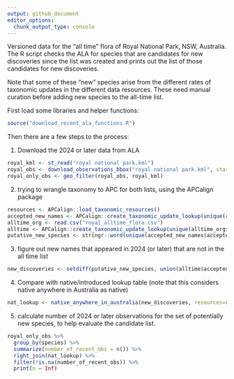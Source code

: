 ```yaml
---
output: github_document
editor_options: 
  chunk_output_type: console
---
```


<!-- README.md is generated from README.Rmd. Please edit that file -->

Versioned data for the "all time" flora of Royal National Park, NSW, Australia. The R script checks the ALA for species that are candidates for new discoveries since the list was created and prints out the list of those candidates for new discoveries.  

Note that some of these "new" species arise from the different rates of taxonomic updates in the different data resources.  These need manual curation before adding new species to the all-time list.  


First load some libraries and helper functions:

```r
source("download_recent_ala_functions.R")
```

Then there are a few steps to the process:

1. Download the 2024 or later data from ALA
```r
royal_kml <- st_read("royal national park.kml")
royal_obs <- download_observations_bbox("royal national park.kml", start_year = 2024)
royal_only_obs <- geo_filter(royal_obs, royal_kml)
```


2. trying to wrangle taxonomy to APC for both lists, using the APCalign package
```r
resources <- APCalign::load_taxonomic_resources()
accepted_new_names <- APCalign::create_taxonomic_update_lookup(unique(royal_only_obs$species,resources=resources))
alltime_org <- read.csv("royal_alltime_flora.csv")
alltime <- APCalign::create_taxonomic_update_lookup(unique(alltime_org$accepted_name),resources=resources)
putative_new_species <- stringr::word(unique(accepted_new_names$accepted_name), 1, 2)
```

3. figure out new names that appeared in 2024 (or later) that are not in the all time list
```r
new_discoveries <- setdiff(putative_new_species, union(alltime$accepted_name, alltime$aligned_name))
```


4. Compare with native/introduced lookup table (note that this considers native anywhere in Australia as native)
```r
nat_lookup <- native_anywhere_in_australia(new_discoveries, resources=resources)
```

5. calculate number of 2024 or later observations for the set of potentially new species, to help evaluate the candidate list.
```r
royal_only_obs %>% 
  group_by(species) %>% 
  summarize(number_of_recent_obs = n()) %>% 
  right_join(nat_lookup) %>% 
  filter(!is.na(number_of_recent_obs)) %>%
  print(n = Inf)
```

 